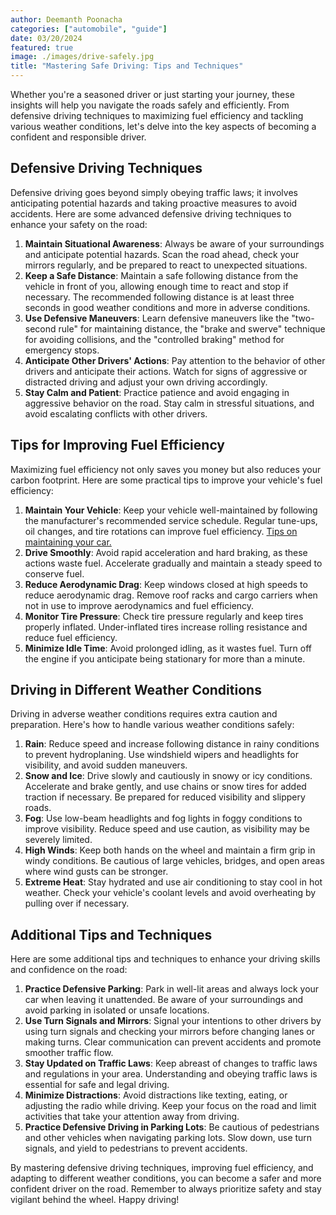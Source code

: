 ```yaml
---
author: Deemanth Poonacha
categories: ["automobile", "guide"]
date: 03/20/2024
featured: true
image: ./images/drive-safely.jpg
title: "Mastering Safe Driving: Tips and Techniques"
---
```


Whether you're a seasoned driver or just starting your journey, these insights will help you navigate the roads safely and efficiently. From defensive driving techniques to maximizing fuel efficiency and tackling various weather conditions, let's delve into the key aspects of becoming a confident and responsible driver.

## Defensive Driving Techniques

Defensive driving goes beyond simply obeying traffic laws; it involves anticipating potential hazards and taking proactive measures to avoid accidents. Here are some advanced defensive driving techniques to enhance your safety on the road:

1. **Maintain Situational Awareness**: Always be aware of your surroundings and anticipate potential hazards. Scan the road ahead, check your mirrors regularly, and be prepared to react to unexpected situations.
2. **Keep a Safe Distance**: Maintain a safe following distance from the vehicle in front of you, allowing enough time to react and stop if necessary. The recommended following distance is at least three seconds in good weather conditions and more in adverse conditions.
3. **Use Defensive Maneuvers**: Learn defensive maneuvers like the "two-second rule" for maintaining distance, the "brake and swerve" technique for avoiding collisions, and the "controlled braking" method for emergency stops.
4. **Anticipate Other Drivers' Actions**: Pay attention to the behavior of other drivers and anticipate their actions. Watch for signs of aggressive or distracted driving and adjust your own driving accordingly.
5. **Stay Calm and Patient**: Practice patience and avoid engaging in aggressive behavior on the road. Stay calm in stressful situations, and avoid escalating conflicts with other drivers.

## Tips for Improving Fuel Efficiency

Maximizing fuel efficiency not only saves you money but also reduces your carbon footprint. Here are some practical tips to improve your vehicle's fuel efficiency:

1. **Maintain Your Vehicle**: Keep your vehicle well-maintained by following the manufacturer's recommended service schedule. Regular tune-ups, oil changes, and tire rotations can improve fuel efficiency. <a href="/blog/car-maintenance-tips-and-guides" target="_blank">Tips on maintaining your car.</a>
2. **Drive Smoothly**: Avoid rapid acceleration and hard braking, as these actions waste fuel. Accelerate gradually and maintain a steady speed to conserve fuel.
3. **Reduce Aerodynamic Drag**: Keep windows closed at high speeds to reduce aerodynamic drag. Remove roof racks and cargo carriers when not in use to improve aerodynamics and fuel efficiency.
4. **Monitor Tire Pressure**: Check tire pressure regularly and keep tires properly inflated. Under-inflated tires increase rolling resistance and reduce fuel efficiency.
5. **Minimize Idle Time**: Avoid prolonged idling, as it wastes fuel. Turn off the engine if you anticipate being stationary for more than a minute.

## Driving in Different Weather Conditions

Driving in adverse weather conditions requires extra caution and preparation. Here's how to handle various weather conditions safely:

1. **Rain**: Reduce speed and increase following distance in rainy conditions to prevent hydroplaning. Use windshield wipers and headlights for visibility, and avoid sudden maneuvers.
2. **Snow and Ice**: Drive slowly and cautiously in snowy or icy conditions. Accelerate and brake gently, and use chains or snow tires for added traction if necessary. Be prepared for reduced visibility and slippery roads.
3. **Fog**: Use low-beam headlights and fog lights in foggy conditions to improve visibility. Reduce speed and use caution, as visibility may be severely limited.
4. **High Winds**: Keep both hands on the wheel and maintain a firm grip in windy conditions. Be cautious of large vehicles, bridges, and open areas where wind gusts can be stronger.
5. **Extreme Heat**: Stay hydrated and use air conditioning to stay cool in hot weather. Check your vehicle's coolant levels and avoid overheating by pulling over if necessary.

## Additional Tips and Techniques

Here are some additional tips and techniques to enhance your driving skills and confidence on the road:

1. **Practice Defensive Parking**: Park in well-lit areas and always lock your car when leaving it unattended. Be aware of your surroundings and avoid parking in isolated or unsafe locations.
2. **Use Turn Signals and Mirrors**: Signal your intentions to other drivers by using turn signals and checking your mirrors before changing lanes or making turns. Clear communication can prevent accidents and promote smoother traffic flow.
3. **Stay Updated on Traffic Laws**: Keep abreast of changes to traffic laws and regulations in your area. Understanding and obeying traffic laws is essential for safe and legal driving.
4. **Minimize Distractions**: Avoid distractions like texting, eating, or adjusting the radio while driving. Keep your focus on the road and limit activities that take your attention away from driving.
5. **Practice Defensive Driving in Parking Lots**: Be cautious of pedestrians and other vehicles when navigating parking lots. Slow down, use turn signals, and yield to pedestrians to prevent accidents.

By mastering defensive driving techniques, improving fuel efficiency, and adapting to different weather conditions, you can become a safer and more confident driver on the road. Remember to always prioritize safety and stay vigilant behind the wheel. Happy driving!
